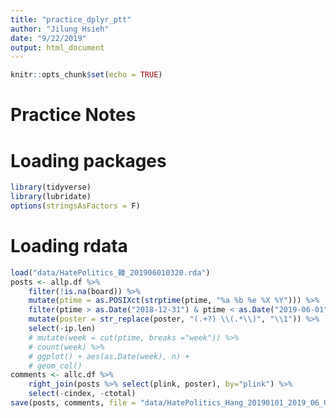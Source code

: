```yaml
---
title: "practice_dplyr_ptt"
author: "Jilung Hsieh"
date: "9/22/2019"
output: html_document
---
```


```r
knitr::opts_chunk$set(echo = TRUE)
```

# Practice Notes



# Loading packages
```r
library(tidyverse)
library(lubridate)
options(stringsAsFactors = F)
```


# Loading rdata
```r
load("data/HatePolitics_韓_201906010320.rda")
posts <- allp.df %>%
    filter(!is.na(board)) %>%
    mutate(ptime = as.POSIXct(strptime(ptime, "%a %b %e %X %Y"))) %>%
    filter(ptime > as.Date("2018-12-31") & ptime < as.Date("2019-06-01")) %>%
    mutate(poster = str_replace(poster, "(.+?) \\(.*\\)", "\\1")) %>%
    select(-ip.len)
    # mutate(week = cut(ptime, breaks ="week")) %>% 
    # count(week) %>%
    # ggplot() + aes(as.Date(week), n) + 
    # geom_col()
comments <- allc.df %>%
    right_join(posts %>% select(plink, poster), by="plink") %>%
    select(-cindex, -ctotal)
save(posts, comments, file = "data/HatePolitics_Hang_20190101_2019_06_01.rda")  
```


